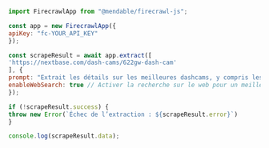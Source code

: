 ```js Node
import FirecrawlApp from "@mendable/firecrawl-js";

const app = new FirecrawlApp({
apiKey: "fc-YOUR_API_KEY"
});

const scrapeResult = await app.extract([
'https://nextbase.com/dash-cams/622gw-dash-cam'
], {
prompt: "Extrait les détails sur les meilleures dashcams, y compris les prix, les fonctionnalités, les avantages et inconvénients, ainsi que les avis.",
enableWebSearch: true // Activer la recherche sur le web pour un meilleur contexte
});

if (!scrapeResult.success) {
throw new Error(`Échec de l’extraction : ${scrapeResult.error}`)
}

console.log(scrapeResult.data);
```
